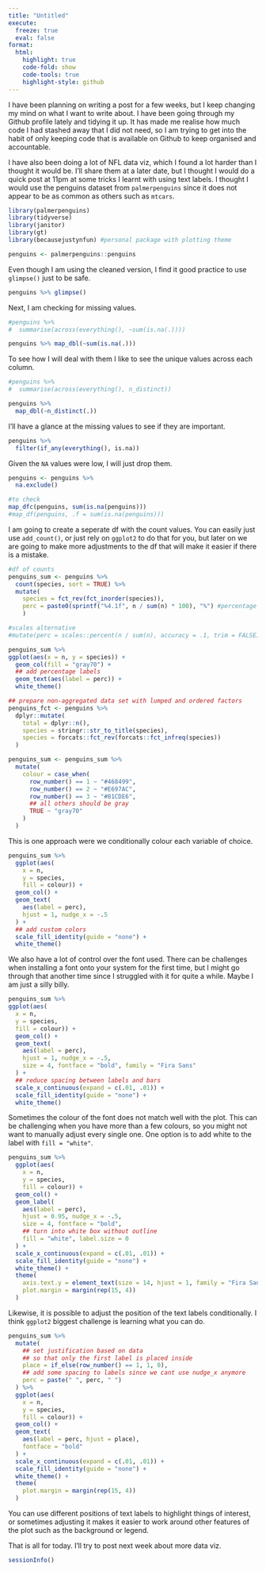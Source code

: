 ```yaml
---
title: "Untitled"
execute: 
  freeze: true
  eval: false
format:
  html:
    highlight: true
    code-fold: show
    code-tools: true
    highlight-style: github
---
```


I have been planning on writing a post for a few weeks, but I keep changing my mind on what I want to write about. I have been going through my Github profile lately and tidying it up. It has made me realise how much code I had stashed away that I did not need, so I am trying to get into the habit of only keeping code that is available on Github to keep organised and accountable. 

I have also been doing a lot of NFL data viz, which I found a lot harder than I thought it would be. I'll share them at a later date, but I thought I would do a quick post at 11pm at some tricks I learnt with using text labels. I thought I would use the penguins dataset from `palmerpenguins` since it does not appear to be as common as others such as `mtcars`.

```r
library(palmerpenguins)
library(tidyverse)
library(janitor)
library(gt)
library(becausejustynfun) #personal package with plotting theme

penguins <- palmerpenguins::penguins
```


Even though I am using the cleaned version, I find it good practice to use `glimpse()` just to be safe.

```r
penguins %>% glimpse()
```

Next, I am checking for missing values. 
```r
#penguins %>%
#  summarise(across(everything(), ~sum(is.na(.))))

penguins %>% map_dbl(~sum(is.na(.)))
```

To see how I will deal with them I like to see the unique values across each column.

```r
#penguins %>%
#  summarise(across(everything(), n_distinct))

penguins %>% 
  map_dbl(~n_distinct(.))
```

I'll have a glance at the missing values to see if they are important.

```r
penguins %>% 
  filter(if_any(everything(), is.na)) 
```

Given the `NA` values were low, I will just drop them.

```r
penguins <- penguins %>%
  na.exclude()

#to check
map_dfc(penguins, sum(is.na(penguins)))
#map_df(penguins, .f = sum(is.na(penguins)))
```

I am going to create a seperate df with the count values. You can easily just use `add_count()`, or just rely on `ggplot2` to do that for you, but later on we are going to make more adjustments to the df that will make it easier if there is a mistake.

```r
#df of counts
penguins_sum <- penguins %>%
  count(species, sort = TRUE) %>% 
  mutate(
    species = fct_rev(fct_inorder(species)),
    perc = paste0(sprintf("%4.1f", n / sum(n) * 100), "%") #percentage label
    )

#scales alternative
#mutate(perc = scales::percent(n / sum(n), accuracy = .1, trim = FALSE))
```

```r
penguins_sum %>%
ggplot(aes(x = n, y = species)) +
  geom_col(fill = "gray70") +
  ## add percentage labels
  geom_text(aes(label = perc)) +
  white_theme()
```

```r
## prepare non-aggregated data set with lumped and ordered factors
penguins_fct <- penguins %>% 
  dplyr::mutate(
    total = dplyr::n(),
    species = stringr::str_to_title(species),
    species = forcats::fct_rev(forcats::fct_infreq(species))
  )

penguins_sum <- penguins_sum %>% 
  mutate(
    colour = case_when(
      row_number() == 1 ~ "#468499",
      row_number() == 2 ~ "#E697AC",
      row_number() == 3 ~ "#81CDE6",
      ## all others should be gray
      TRUE ~ "gray70"
    )
  )
```

This is one approach were we conditionally colour each variable of choice.

```r
penguins_sum %>%
  ggplot(aes(
    x = n, 
    y = species, 
    fill = colour)) +
  geom_col() +
  geom_text(
    aes(label = perc),
    hjust = 1, nudge_x = -.5
  ) +
  ## add custom colors
  scale_fill_identity(guide = "none") +
  white_theme()
```

We also have a lot of control over the font used. There can be challenges when installing a font onto your system for the first time, but I might go through that another time since I struggled with it for quite a while. Maybe I am just a silly billy.

```r
penguins_sum %>%
ggplot(aes(
  x = n, 
  y = species, 
  fill = colour)) +
  geom_col() +
  geom_text(
    aes(label = perc), 
    hjust = 1, nudge_x = -.5,
    size = 4, fontface = "bold", family = "Fira Sans"
  ) +
  ## reduce spacing between labels and bars
  scale_x_continuous(expand = c(.01, .01)) +
  scale_fill_identity(guide = "none") +
  white_theme() 
```

Sometimes the colour of the font does not match well with the plot. This can be challenging when you have more than a few colours, so you might not want to manually adjust every single one. One option is to add white to the label with `fill = "white"`.

```r
penguins_sum %>%
  ggplot(aes(
    x = n, 
    y = species, 
    fill = colour)) +
  geom_col() +
  geom_label(
    aes(label = perc), 
    hjust = 0.95, nudge_x = -.5,
    size = 4, fontface = "bold",
    ## turn into white box without outline
    fill = "white", label.size = 0
  ) +
  scale_x_continuous(expand = c(.01, .01)) +
  scale_fill_identity(guide = "none") +
  white_theme() +
  theme(
    axis.text.y = element_text(size = 14, hjust = 1, family = "Fira Sans"),
    plot.margin = margin(rep(15, 4))
  )
```

Likewise, it is possible to adjust the position of the text labels conditionally. I think `ggplot2` biggest challenge is learning what you can do.

```r
penguins_sum %>% 
  mutate(
    ## set justification based on data 
    ## so that only the first label is placed inside
    place = if_else(row_number() == 1, 1, 0),
    ## add some spacing to labels since we cant use nudge_x anymore
    perc = paste(" ", perc, " ")
  ) %>% 
  ggplot(aes(
    x = n, 
    y = species, 
    fill = colour)) +
  geom_col() +
  geom_text(
    aes(label = perc, hjust = place), 
    fontface = "bold"
  ) +
  scale_x_continuous(expand = c(.01, .01)) +
  scale_fill_identity(guide = "none") +
  white_theme() +
  theme(
    plot.margin = margin(rep(15, 4))
  )
```

You can use different positions of text labels to highlight things of interest, or sometimes adjusting it makes it easier to work around other features of the plot such as the background or legend. 

That is all for today. I'll try to post next week about more data viz.

```r
sessionInfo()
```

